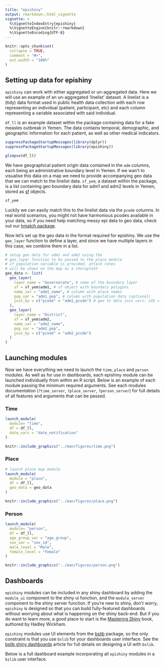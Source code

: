 ```yaml
---
title: "epishiny"
output: rmarkdown::html_vignette
vignette: >
  %\VignetteIndexEntry{epishiny}
  %\VignetteEngine{knitr::rmarkdown}
  %\VignetteEncoding{UTF-8}
---
```


```r
knitr::opts_chunk$set(
  collapse = TRUE,
  comment = "#>",
  out.width = "100%"
)
```

## Setting up data for epishiny

`epishiny` can work with either aggregated or un-aggregated data. Here we will use an 
example of an un-aggregated 'linelist' dataset. A linelist is a (tidy) data format used in 
public health data collection with each row representing an individual (patient, participant, etc) 
and each column representing a variable associated with said individual.

`df_ll` is an example dataset within the package containing data for a fake measles outbreak in Yemen. 
The data contains temporal, demographic, and geographic information for each patient, as well as other medical indicators.

```r
suppressPackageStartupMessages(library(dplyr))
suppressPackageStartupMessages(library(epishiny))

glimpse(df_ll)
```

We have geographical patient origin data contained in the `adm` columns, each being an administrative boundary level in Yemen.
If we wan't to visualise this data on a map we need to provide accompanying geo data that we can match to the linelist data.
`sf_yem`, a dataset within the package, is a list containing geo boundary data for adm1 and adm2 levels in Yemen, stored
as [sf](https://r-spatial.github.io/sf/) objects.

```r
sf_yem
```

Luckily we can easily match this to the linelist data via the `pcode` columns. In real world scenarios, you might not have
harmonious pcodes available in your data, so if you need help matching messy epi data to geo data, check out our 
[hmatch package](https://epicentre-msf.github.io/hmatch/).

Now let's set up the geo data in the format required for epishiny. We use the `geo_layer` function to define a layer, and
since we have multiple layers in this case, we combine them in a list.

```r
# setup geo data for adm1 and adm2 using the
# geo_layer function to be passed to the place module
# if population variable is provided, attack rates
# will be shown on the map as a choropleth
geo_data <- list(
  geo_layer(
    layer_name = "Governorate", # name of the boundary layer
    sf = sf_yem$adm1, # sf object with boundary polygons
    name_var = "adm1_name", # column with place names
    pop_var = "adm1_pop", # column with population data (optional)
    join_by = c("pcode" = "adm1_pcode") # geo to data join vars: LHS = sf, RHS = data
  ),
  geo_layer(
    layer_name = "District",
    sf = sf_yem$adm2,
    name_var = "adm2_name",
    pop_var = "adm2_pop",
    join_by = c("pcode" = "adm2_pcode")
  )
)
```

## Launching modules

Now we have everything we need to launch the `time`, `place` and `person` modules. 
As well as for use in dashboards, each epishiny module can be launched individually from within an R script.
Below is an example of each module passing the minimum required arguments. See each modules documentation
(`?time_server`, `?place_server`, `?person_server`) for full details of all features and arguments that can be passed.

### Time

```r
launch_module(
  module= "time",
  df = df_ll,
  date_vars = "date_notification"
)
```

```r
knitr::include_graphics("../man/figures/time.png")
```

### Place

```r
# launch place map module
launch_module(
  module = "place",
  df = df_ll,
  geo_data = geo_data
)
```

```r
knitr::include_graphics("../man/figures/place.png")
```

### Person

```r
launch_module(
  module= "person",
  df = df_ll,
  age_group_var = "age_group",
  sex_var = "sex_id",
  male_level = "Male",
  female_level = "Female"
)
```

```r
knitr::include_graphics("../man/figures/person.png")
```

## Dashboards

`epishiny` modules can be included in any shiny dashboard by adding the `module_ui` component to the shiny ui function,
and the `module_server` component to the shiny server function. If you're new to shiny, don't worry, `epishiny` is designed 
so that you can build fully-featured dashboards without worrying about what is happening on the shiny back-end. But if you do want to 
learn more, a good place to start is the [Mastering Shiny](https://mastering-shiny.org/) book, authored by Hadley Wickham.

`epishiny` modules use UI elements from the [bslib](https://rstudio.github.io/bslib/index.html) package, so the only constraint 
is that you use `bslib` for your dashboards user interface. See the [bslib shiny dashboards](https://rstudio.github.io/bslib/articles/dashboards/index.html)
article for full details on designing a UI with `bslib`. 

Below is a full dashboard example incorporating all `epishiny` modules in a `bslib` user interface.

```r
```

